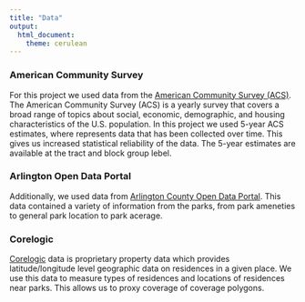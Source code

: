 ```yaml
---
title: "Data"
output: 
  html_document:
    theme: cerulean
---
```


### American Community Survey   
For this project we used data from the [American Community Survey (ACS)](https://www.census.gov/programs-surveys/acs/data.html). The American Community Survey (ACS) is a yearly survey that covers a broad range of topics about social, economic, demographic, and housing characteristics of the U.S. population. In this project we used 5-year ACS estimates, where represents data that has been collected over time. This gives us increased statistical reliability of the data. The 5-year estimates are available at the tract and block group lebel.

### Arlington Open Data Portal 
Additionally, we used data from [Arlington County Open Data Portal](https://data.arlingtonva.us/). This data contained a variety of information from the parks, from park ameneties to general park location to park acerage.

### Corelogic
[Corelogic](https://www.corelogic.com/) data is proprietary property data which provides latitude/longitude level geographic data on residences in a given place. We use this data to measure types of residences and locations of residences near parks. This allows us to proxy coverage of coverage polygons.




      